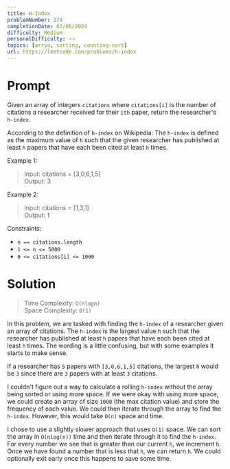 ```yaml
---
title: H-Index
problemNumber: 274
completionDate: 02/06/2024
difficulty: Medium
personalDifficulty: ⭐️⭐️
topics: [arrya, sorting, counting-sort]
url: https://leetcode.com/problems/h-index
---
```


# Prompt

Given an array of integers `citations` where `citations[i]` is the number of
citations a researcher received for their `ith` paper, return the researcher's
`h-index`.

According to the definition of `h-index` on Wikipedia: The `h-index` is defined
as the maximum value of `h` such that the given researcher has published at
least `h` papers that have each been cited at least `h` times.

Example 1:

> Input: citations = [3,0,6,1,5]\
> Output: 3

Example 2:

> Input: citations = [1,3,1]\
> Output: 1

Constraints:

- `n == citations.length`
- `1 <= n <= 5000`
- `0 <= citations[i] <= 1000`

# Solution

> Time Complexity: `O(nlogn)`\
> Space Complexity: `O(1)`

In this problem, we are tasked with finding the `h-index` of a researcher given
an array of citations. The `h-index` is the largest value `h` such that the
researcher has published at least `h` papers that have each been cited at least
`h` times. The wording is a little confusing, but with some examples it starts
to make sense.

If a researcher has `5` papers with `[3,0,6,1,5]` citations, the largest `h`
would be `3` since there are `3` papers with at least `3` citations.

I couldn't figure out a way to calculate a rolling `h-index` without the array
being sorted or using more space. If we were okay with using more space, we
could create an array of size `1000` (the max citation value) and store the
frequency of each value. We could then iterate through the array to find the
`h-index`. However, this would take `O(n)` space and time.

I chose to use a slightly slower approach that uses `O(1)` space. We can sort
the array in `O(nlog(n))` time and then iterate through it to find the
`h-index`. For every number we see that is greater than our current `h`, we
increment `h`. Once we have found a number that is less that `h`, we can return
`h`. We could optionally exit early once this happens to save some time.
